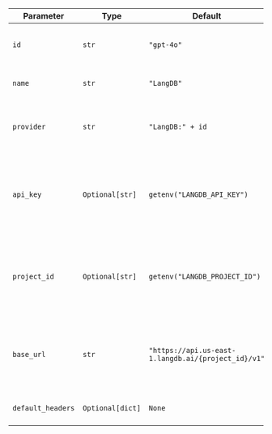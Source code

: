 | Parameter     | Type            | Default                                  | Description                                                                                      |
|--------------|----------------|------------------------------------------|--------------------------------------------------------------------------------------------------|
| `id`         | `str`           | `"gpt-4o"`                               | The model ID used for generating responses.                                                      |
| `name`       | `str`           | `"LangDB"`                               | The name identifier for the LangDB agent.                                                        |
| `provider`   | `str`           | `"LangDB:" + id`                         | The provider of the model, combining `"LangDB"` with the model ID.                               |
| `api_key`    | `Optional[str]` | `getenv("LANGDB_API_KEY")`               | The API key for authenticating requests to LangDB, retrieved from the `LANGDB_API_KEY` environment variable. |
| `project_id` | `Optional[str]` | `getenv("LANGDB_PROJECT_ID")`            | The project ID for LangDB, retrieved from the `LANGDB_PROJECT_ID` environment variable. If not set, a warning is logged. |
| `base_url`   | `str`           | `"https://api.us-east-1.langdb.ai/{project_id}/v1"` | The base URL for making API requests to LangDB. The `{project_id}` is dynamically included.     |
| `default_headers` | `Optional[dict]` | `None`                         | Optional custom headers for API requests.                                                        |